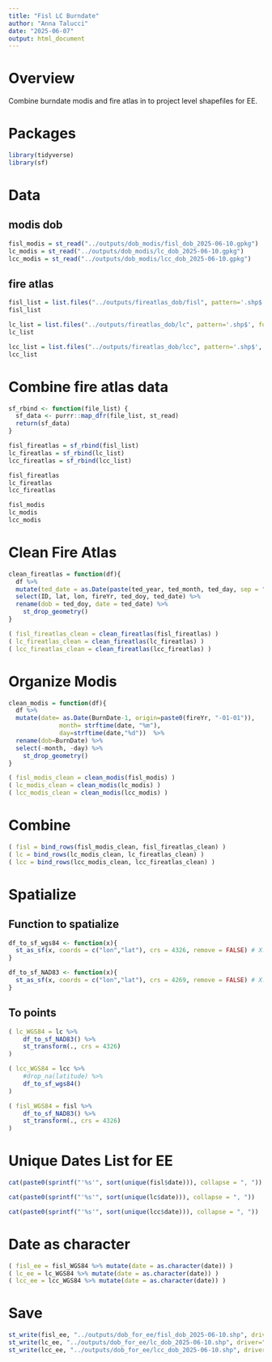 ```yaml
---
title: "Fisl LC Burndate"
author: "Anna Talucci"
date: "2025-06-07"
output: html_document
---
```


# Overview

Combine burndate modis and fire atlas in to project level shapefiles for EE.

# Packages 

```r
library(tidyverse)
library(sf)
```


# Data 

## modis dob
```r
fisl_modis = st_read("../outputs/dob_modis/fisl_dob_2025-06-10.gpkg")
lc_modis = st_read("../outputs/dob_modis/lc_dob_2025-06-10.gpkg")
lcc_modis = st_read("../outputs/dob_modis/lcc_dob_2025-06-10.gpkg")
```

## fire atlas

```r
fisl_list = list.files("../outputs/fireatlas_dob/fisl", pattern='.shp$', full.names = TRUE)
fisl_list
```

```r
lc_list = list.files("../outputs/fireatlas_dob/lc", pattern='.shp$', full.names = TRUE)
lc_list
```

```r
lcc_list = list.files("../outputs/fireatlas_dob/lcc", pattern='.shp$', full.names = TRUE)
lcc_list
```


# Combine fire atlas data

```r
sf_rbind <- function(file_list) {
  sf_data <- purrr::map_dfr(file_list, st_read)
  return(sf_data)
}

```

```r
fisl_fireatlas = sf_rbind(fisl_list)
lc_fireatlas = sf_rbind(lc_list)
lcc_fireatlas = sf_rbind(lcc_list)
```

```r
fisl_fireatlas
lc_fireatlas
lcc_fireatlas
```

```r
fisl_modis
lc_modis
lcc_modis
```


# Clean Fire Atlas

```r
clean_fireatlas = function(df){
  df %>%
  mutate(ted_date = as.Date(paste(ted_year, ted_month, ted_day, sep = "-"))) %>%
  select(ID, lat, lon, fireYr, ted_doy, ted_date) %>%
  rename(dob = ted_doy, date = ted_date) %>% 
    st_drop_geometry()
}
```


```r
( fisl_fireatlas_clean = clean_fireatlas(fisl_fireatlas) )
( lc_fireatlas_clean = clean_fireatlas(lc_fireatlas) )
( lcc_fireatlas_clean = clean_fireatlas(lcc_fireatlas) )
```

# Organize Modis

```r
clean_modis = function(df){
  df %>%
  mutate(date= as.Date(BurnDate-1, origin=paste0(fireYr, "-01-01")), 
              month= strftime(date, "%m"), 
              day=strftime(date,"%d"))  %>%
  rename(dob=BurnDate) %>%
  select(-month, -day) %>% 
    st_drop_geometry()
}
```

```r
( fisl_modis_clean = clean_modis(fisl_modis) )
( lc_modis_clean = clean_modis(lc_modis) )
( lcc_modis_clean = clean_modis(lcc_modis) )
```

# Combine

```r
( fisl = bind_rows(fisl_modis_clean, fisl_fireatlas_clean) )
( lc = bind_rows(lc_modis_clean, lc_fireatlas_clean) )
( lcc = bind_rows(lcc_modis_clean, lcc_fireatlas_clean) )
```

# Spatialize

## Function to spatialize

```r
df_to_sf_wgs84 <- function(x){
  st_as_sf(x, coords = c("lon","lat"), crs = 4326, remove = FALSE) # X. Walker states crs epsg:3338 but it ends up in the ocean 
}
```

```r
df_to_sf_NAD83 <- function(x){
  st_as_sf(x, coords = c("lon","lat"), crs = 4269, remove = FALSE) # X. Walker states crs epsg:3338 but it ends up in the ocean 
}
```

## To points

```r
( lc_WGS84 = lc %>% 
    df_to_sf_NAD83() %>%
    st_transform(., crs = 4326)
)
```

```r
( lcc_WGS84 = lcc %>% 
    #drop_na(latitude) %>%
    df_to_sf_wgs84() 
)
```

```r
( fisl_WGS84 = fisl %>% 
    df_to_sf_NAD83() %>%
    st_transform(., crs = 4326)
)
```



# Unique Dates List for EE

```r
cat(paste0(sprintf("'%s'", sort(unique(fisl$date))), collapse = ", "))
```

```r
cat(paste0(sprintf("'%s'", sort(unique(lc$date))), collapse = ", "))
```

```r
cat(paste0(sprintf("'%s'", sort(unique(lcc$date))), collapse = ", "))
```

# Date as character

```r
( fisl_ee = fisl_WGS84 %>% mutate(date = as.character(date)) )
( lc_ee = lc_WGS84 %>% mutate(date = as.character(date)) )
( lcc_ee = lcc_WGS84 %>% mutate(date = as.character(date)) )
```

# Save

```r
st_write(fisl_ee, "../outputs/dob_for_ee/fisl_dob_2025-06-10.shp", driver="ESRI Shapefile")
st_write(lc_ee, "../outputs/dob_for_ee/lc_dob_2025-06-10.shp", driver="ESRI Shapefile")
st_write(lcc_ee, "../outputs/dob_for_ee/lcc_dob_2025-06-10.shp", driver="ESRI Shapefile")
```